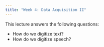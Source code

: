 ```yaml
---
title: "Week 4: Data Acquisition II"
---
```


This lecture answers the following questions:

- How do we digitize text?
- How do we digitize speech?

